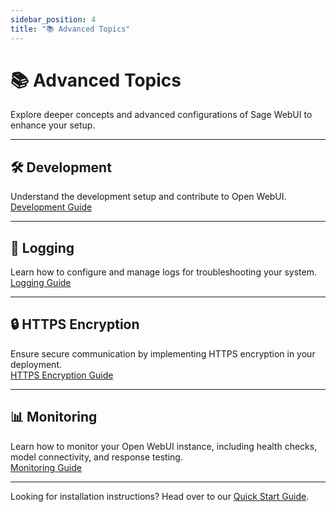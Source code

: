 ```yaml
---
sidebar_position: 4
title: "📚 Advanced Topics"
---
```


# 📚 Advanced Topics

Explore deeper concepts and advanced configurations of Sage WebUI to enhance your setup.

---

## 🛠️ Development
Understand the development setup and contribute to Open WebUI.  
[Development Guide](/getting-started/advanced-topics/development)

---

## 📝 Logging  
Learn how to configure and manage logs for troubleshooting your system.  
[Logging Guide](/getting-started/advanced-topics/logging)

---

## 🔒 HTTPS Encryption  
Ensure secure communication by implementing HTTPS encryption in your deployment.  
[HTTPS Encryption Guide](/getting-started/advanced-topics/https-encryption)

---

## 📊 Monitoring
Learn how to monitor your Open WebUI instance, including health checks, model connectivity, and response testing.  
[Monitoring Guide](/getting-started/advanced-topics/monitoring)

---

Looking for installation instructions? Head over to our [Quick Start Guide](/getting-started/quick-start).  
